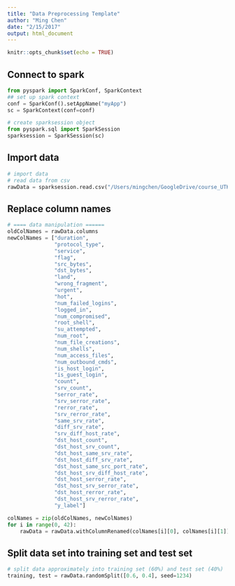```yaml
---
title: "Data Preprocessing Template"
author: "Ming Chen"
date: "2/15/2017"
output: html_document
---
```


```r
knitr::opts_chunk$set(echo = TRUE)
```

## Connect to spark

```python
from pyspark import SparkConf, SparkContext
## set up spark context
conf = SparkConf().setAppName("myApp")
sc = SparkContext(conf=conf)

# create sparksession object
from pyspark.sql import SparkSession
sparksession = SparkSession(sc)
```

## Import data

```python
# import data
# read data from csv
rawData = sparksession.read.csv("/Users/mingchen/GoogleDrive/course_UTK/course-2017-spring/COSC526/HW1/kddcup.data_10_percent.csv", inferSchema=True)
```

## Replace column names

```python
# ==== data manipulation ======
oldColNames = rawData.columns
newColNames = ["duration",
               "protocol_type",
               "service",
               "flag",
               "src_bytes",
               "dst_bytes",
               "land",
               "wrong_fragment",
               "urgent",
               "hot",
               "num_failed_logins",
               "logged_in",
               "num_compromised",
               "root_shell",
               "su_attempted",
               "num_root",
               "num_file_creations",
               "num_shells",
               "num_access_files",
               "num_outbound_cmds",
               "is_host_login",
               "is_guest_login",
               "count",
               "srv_count",
               "serror_rate",
               "srv_serror_rate",
               "rerror_rate",
               "srv_rerror_rate",
               "same_srv_rate",
               "diff_srv_rate",
               "srv_diff_host_rate",
               "dst_host_count",
               "dst_host_srv_count",
               "dst_host_same_srv_rate",
               "dst_host_diff_srv_rate",
               "dst_host_same_src_port_rate",
               "dst_host_srv_diff_host_rate",
               "dst_host_serror_rate",
               "dst_host_srv_serror_rate",
               "dst_host_rerror_rate",
               "dst_host_srv_rerror_rate",
               "y_label"]

colNames = zip(oldColNames, newColNames)
for i in range(0, 42):
    rawData = rawData.withColumnRenamed(colNames[i][0], colNames[i][1])
```

## Split data set into training set and test set

```python
# split data approximately into training set (60%) and test set (40%)
training, test = rawData.randomSplit([0.6, 0.4], seed=1234)
```